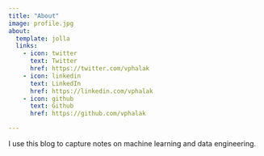 ```yaml
---
title: "About"
image: profile.jpg
about:
  template: jolla
  links:
    - icon: twitter
      text: Twitter
      href: https://twitter.com/vphalak
    - icon: linkedin
      text: LinkedIn
      href: https://linkedin.com/vphalak
    - icon: github
      text: Github
      href: https://github.com/vphalak

---
```


I use this blog to capture notes on machine learning and data engineering.
